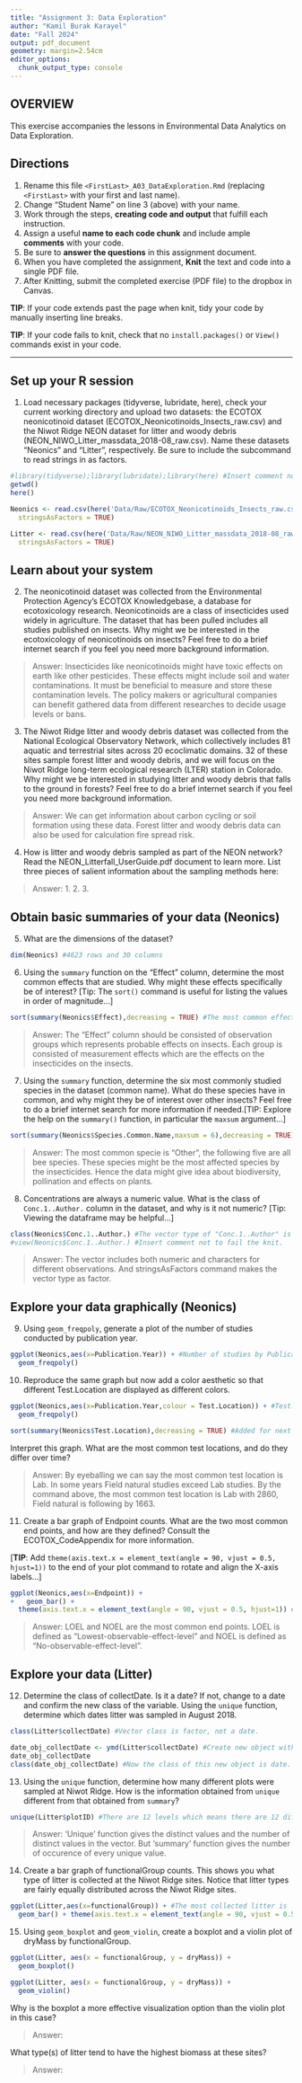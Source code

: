 ```yaml
---
title: "Assignment 3: Data Exploration"
author: "Kamil Burak Karayel"
date: "Fall 2024"
output: pdf_document
geometry: margin=2.54cm
editor_options: 
  chunk_output_type: console
---
```


## OVERVIEW

This exercise accompanies the lessons in Environmental Data Analytics on Data Exploration.

## Directions

1.  Rename this file `<FirstLast>_A03_DataExploration.Rmd` (replacing `<FirstLast>` with your first and last name).
2.  Change "Student Name" on line 3 (above) with your name.
3.  Work through the steps, **creating code and output** that fulfill each instruction. 
4.  Assign a useful **name to each code chunk** and include ample **comments** with your code.
5.  Be sure to **answer the questions** in this assignment document.
6.  When you have completed the assignment, **Knit** the text and code into a single PDF file.
7.  After Knitting, submit the completed exercise (PDF file) to the dropbox in Canvas.

**TIP**: If your code extends past the page when knit, tidy your code by manually inserting line breaks.

**TIP**: If your code fails to knit, check that no `install.packages()` or `View()` commands exist in your code. 

---

## Set up your R session

1.  Load necessary packages (tidyverse, lubridate, here), check your current working directory and upload two datasets: the ECOTOX neonicotinoid dataset (ECOTOX_Neonicotinoids_Insects_raw.csv) and the Niwot Ridge NEON dataset for litter and woody debris (NEON_NIWO_Litter_massdata_2018-08_raw.csv). Name these datasets "Neonics" and "Litter", respectively. Be sure to include the subcommand to read strings in as factors.

```r
#library(tidyverse);library(lubridate);library(here) #Insert comment not to fail to knit
getwd()
here()

Neonics <- read.csv(here('Data/Raw/ECOTOX_Neonicotinoids_Insects_raw.csv'), #Read csv file to Neonics dataset
  stringsAsFactors = TRUE)

Litter <- read.csv(here('Data/Raw/NEON_NIWO_Litter_massdata_2018-08_raw.csv'), #Read csv file to Litter dataset
  stringsAsFactors = TRUE)
```

## Learn about your system

2.  The neonicotinoid dataset was collected from the Environmental Protection Agency's ECOTOX Knowledgebase, a database for ecotoxicology research. Neonicotinoids are a class of insecticides used widely in agriculture. The dataset that has been pulled includes all studies published on insects. Why might we be interested in the ecotoxicology of neonicotinoids on insects? Feel free to do a brief internet search if you feel you need more background information.

> Answer: Insecticides like neonicotinoids might have toxic effects on earth like other pesticides. These effects might include soil and water contaminations. It must be beneficial to measure and store these contamination levels. The policy makers or agricultural companies can benefit gathered data from different researches to decide usage levels or bans. 

3.  The Niwot Ridge litter and woody debris dataset was collected from the National Ecological Observatory Network, which collectively includes 81 aquatic and terrestrial sites across 20 ecoclimatic domains. 32 of these sites sample forest litter and woody debris, and we will focus on the Niwot Ridge long-term ecological research (LTER) station in Colorado. Why might we be interested in studying litter and woody debris that falls to the ground in forests? Feel free to do a brief internet search if you feel you need more background information.

> Answer: We can get information about carbon cycling or soil formation using these data. Forest litter and woody debris data can also be used for calculation fire spread risk. 

4.  How is litter and woody debris sampled as part of the NEON network? Read the NEON_Litterfall_UserGuide.pdf document to learn more. List three pieces of salient information about the sampling methods here:

> Answer: 
 1.
 2.
 3. 

## Obtain basic summaries of your data (Neonics)

5.  What are the dimensions of the dataset?

```r
dim(Neonics) #4623 rows and 30 columns

```

6.  Using the `summary` function on the "Effect" column, determine the most common effects that are studied. Why might these effects specifically be of interest? [Tip: The `sort()` command is useful for listing the values in order of magnitude...]

```r
sort(summary(Neonics$Effect),decreasing = TRUE) #The most common effect is Population with 1803 observations, followed by Mortality and Behavior with 1493 and 360 observations respectively.  

```

> Answer: The "Effect" column should be consisted of observation groups which represents probable effects on insects. Each group is consisted of measurement effects which are the effects on the insecticides on the insects.


7.  Using the `summary` function, determine the six most commonly studied species in the dataset (common name). What do these species have in common, and why might they be of interest over other insects? Feel free to do a brief internet search for more information if needed.[TIP: Explore the help on the `summary()` function, in particular the `maxsum` argument...]

```r
sort(summary(Neonics$Species.Common.Name,maxsum = 6),decreasing = TRUE) #6 most common species sorted in decreasing.

```

> Answer: The most common specie is "Other", the following five are all bee species. These species might be the most affected species by the insecticides. Hence the data might give idea about biodiversity, pollination and effects on plants. 

8.  Concentrations are always a numeric value. What is the class of `Conc.1..Author.` column in the dataset, and why is it not numeric? [Tip: Viewing the dataframe may be helpful...]

```r
class(Neonics$Conc.1..Author.) #The vector type of "Conc.1..Author" is factor.
#view(Neonics$Conc.1..Author.) #Insert comment not to fail the knit. 

```

> Answer: The vector includes both numeric and characters for different observations. And stringsAsFactors command makes the vector type as factor. 

## Explore your data graphically (Neonics)

9.  Using `geom_freqpoly`, generate a plot of the number of studies conducted by publication year.

```r
ggplot(Neonics,aes(x=Publication.Year)) + #Number of studies by Publication.Year
  geom_freqpoly()

```

10. Reproduce the same graph but now add a color aesthetic so that different Test.Location are displayed as different colors.

```r
ggplot(Neonics,aes(x=Publication.Year,colour = Test.Location)) + #Test.Location data added to the number of studies by Publication.Year
  geom_freqpoly()

sort(summary(Neonics$Test.Location),decreasing = TRUE) #Added for next answer (most common test locations?)

```

Interpret this graph. What are the most common test locations, and do they differ over time?

> Answer: By eyeballing we can say the most common test location is Lab. In some years Field natural studies exceed Lab studies. By the command above, the most common test location is Lab with 2860, Field natural is following by 1663. 

11. Create a bar graph of Endpoint counts. What are the two most common end points, and how are they defined? Consult the ECOTOX_CodeAppendix for more information. 

[**TIP**: Add `theme(axis.text.x = element_text(angle = 90, vjust = 0.5, hjust=1))` to the end of your plot command to rotate and align the X-axis labels...]

```r
ggplot(Neonics,aes(x=Endpoint)) + 
+   geom_bar() + 
  theme(axis.text.x = element_text(angle = 90, vjust = 0.5, hjust=1)) #make x axis labels vertical.

```

> Answer: LOEL and NOEL are the most common end points. LOEL is defined as "Lowest-observable-effect-level" and NOEL is defined as "No-observable-effect-level".

## Explore your data (Litter)

12. Determine the class of collectDate. Is it a date? If not, change to a date and confirm the new class of the variable. Using the `unique` function, determine which dates litter was sampled in August 2018.

```r
class(Litter$collectDate) #Vector class is factor, not a date.

date_obj_collectDate <- ymd(Litter$collectDate) #Create new object with ymd data from collectDate of Litter.
date_obj_collectDate
class(date_obj_collectDate) #Now the class of this new object is date.

```

13. Using the `unique` function, determine how many different plots were sampled at Niwot Ridge. How is the information obtained from `unique` different from that obtained from `summary`?

```r
unique(Litter$plotID) #There are 12 levels which means there are 12 different observations in plotID.

```

> Answer: 'Unique' function gives the distinct values and the number of distinct values in the vector. But 'summary' function gives the number of occurence of every unique value.

14. Create a bar graph of functionalGroup counts. This shows you what type of litter is collected at the Niwot Ridge sites. Notice that litter types are fairly equally distributed across the Niwot Ridge sites.

```r
ggplot(Litter,aes(x=functionalGroup)) + #The most collected litter is 'Needless' and second is 'Twigs/branches'. Litter types are fairly equally distributed across the Niwot Ridge sites except 'Mixed'.
  geom_bar() + theme(axis.text.x = element_text(angle = 90, vjust = 0.5, hjust=1)) #Rotate and align X-axis labels.

```

15. Using `geom_boxplot` and `geom_violin`, create a boxplot and a violin plot of dryMass by functionalGroup.

```r
ggplot(Litter, aes(x = functionalGroup, y = dryMass)) + 
  geom_boxplot()

ggplot(Litter, aes(x = functionalGroup, y = dryMass)) + 
  geom_violin()

```

Why is the boxplot a more effective visualization option than the violin plot in this case?

> Answer:

What type(s) of litter tend to have the highest biomass at these sites?

> Answer:
